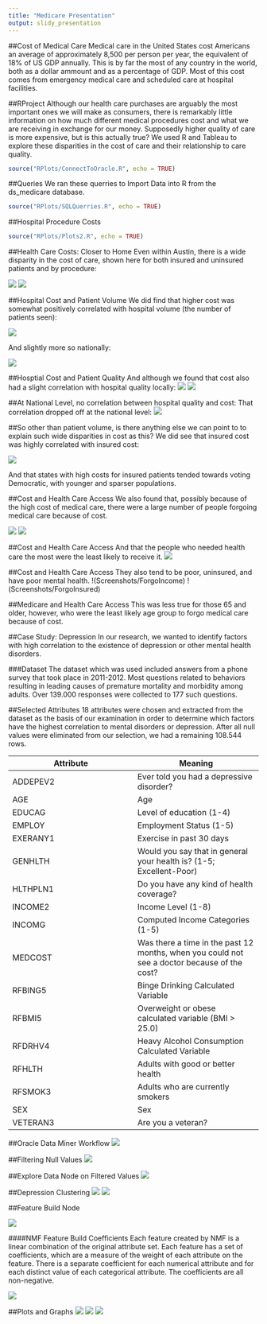 ```yaml
---
title: "Medicare Presentation"
output: slidy_presentation
---
```

##Cost of Medical Care
Medical care in the United States cost Americans an average of approximately 8,500 per person per year, the equivalent of 18% of US GDP annually.  This is by far the most of any country in the world, both as a dollar ammount and as a percentage of GDP.  Most of this cost comes from emergency medical care and scheduled care at hospital facilities.

##RProject
Although our health care purchases are arguably the most important ones we will make as consumers, there is remarkably little information on how much different medical procedures cost and what we are receiving in exchange for our money.  Supposedly higher quality of care is more expensive, but is this actually true?  We used R and Tableau to explore these disparities in the cost of care and their relationship to care quality.

```r
source("RPlots/ConnectToOracle.R", echo = TRUE)
```

##Queries 
We ran these querries to Import Data into R from the ds_medicare database.
```r
source("RPlots/SQLQuerries.R", echo = TRUE)
```

##Hospital Procedure Costs
```r
source("RPlots/Plots2.R", echo = TRUE)
```

##Health Care Costs: Closer to Home
Even within Austin, there is a wide disparity in the cost of care, shown here for both insured and uninsured patients and by procedure:

![](Screenshots/Inpatient-Insured.jpg)
![](Screenshots/Inpatient-Uninsured.jpg)

##Hospital Cost and Patient Volume
We did find that higher cost was somewhat positively correlated with hospital volume (the number of patients seen):

![](Screenshots/VolumeAndCost.jpg)

And slightly more so nationally:

![](Screenshots/VolumeVSCostTexas.jpg)

##Hosptial Cost and Patient Quality
And although we found that cost also had a slight correlation with hospital quality locally:
![](Screenshots/AustinCopayRating.jpg)
![](Screenshots/TotalInsuredVSQuality.jpg)

##At National Level, no correlation between hospital quality and cost:
That correlation dropped off at the national level:
![](Screenshots/TotalInsuredVSQualityNational.jpg)

##So other than patient volume, is there anything else we can point to to explain such wide disparities in cost as this?
We did see that insured cost was highly correlated with insured cost:

![](Screenshots/UninsuredVSInsured.jpg)

And that states with high costs for insured patients tended towards voting Democratic, with younger and sparser populations. 

##Cost and Health Care Access
We also found that, possibly because of the high cost of medical care, there were a large number of people forgoing medical care because of cost.

![](Screenshots/ForgoCare2.jpg)
![](Screenshots/ForgoCare.jpg)

##Cost and Health Care Access
And that the people who needed health care the most were the least likely to receive it.
![](Screenshots/ForgoHealth.jpg)

##Cost and Health Care Access
They also tend to be poor, uninsured, and have poor mental health.
!(Screenshots/ForgoIncome)
!(Screenshots/ForgoInsured)


##Medicare and Health Care Access
This was less true for those 65 and older, however, who were the least likely age group to forgo medical care because of cost. 

##Case Study: Depression
In our research, we wanted to identify factors with high correlation to the existence of depression or other mental health disorders.

###Dataset
The dataset which was used included answers from a phone survey that took place in 2011-2012. Most questions related to behaviors resulting in leading causes of premature mortality and morbidity among adults. Over 139.000 responses were collected to 177 such questions. 

##Selected Attributes
18 attributes were chosen and extracted from the dataset as the basis of our examination in order to determine which factors have the highest correlation to mental disorders or depression. After all null values were eliminated from our selection, we had a remaining 108.544 rows.

| Attribute  | Meaning |
| ------------- | ------------- |
| ADDEPEV2  | Ever told you had a depressive disorder?  |
| AGE  | Age  |
| EDUCAG  | Level of education (1-4)  |
| EMPLOY  | Employment Status (1-5)  |
| EXERANY1  | Exercise in past 30 days |
| GENHLTH  | Would you say that in general your health is? (1-5; Excellent-Poor)  |
| HLTHPLN1  | Do you have any kind of health coverage?  |
| INCOME2  | Income Level (1-8) |
| INCOMG  | Computed Income Categories (1-5) |
| MEDCOST  | Was there a time in the past 12 months, when you could not see a doctor because of the cost?  |
| RFBING5  | Binge Drinking Calculated Variable  |
| RFBMI5  | Overweight or obese calculated variable (BMI > 25.0)  |
| RFDRHV4  | Heavy Alcohol Consumption Calculated Variable  |
| RFHLTH  | Adults with good or better health  |
| RFSMOK3  | Adults who are currently smokers  |
| SEX  | Sex  |
| VETERAN3  | Are you a veteran? |

##Oracle Data Miner Workflow
![](img/dataMinerWorkflow.png)

##Filtering Null Values
![](img/depFilterNull.png)

##Explore Data Node on Filtered Values
![](img/depFilteredExploreData.png)

##Depression Clustering
![](img/depClusterBuild.png)
![](img/depClusterInputs.png)

##Feature Build Node

![](img/depFeatureBuild.png)

####NMF Feature Build Coefficients
Each feature created by NMF is a linear combination of the original attribute set. Each 
feature has a set of coefficients, which are a measure of the weight of each attribute on 
the feature. There is a separate coefficient for each numerical attribute and for each 
distinct value of each categorical attribute. The coefficients are all non-negative.

![](img/depFeatureResultsNMF.png)

##Plots and Graphs
![](img/extendedDepression.jpg)
![](img/ageEducationSex.jpg)
![](img/veteransSmokersBMI.jpg)
